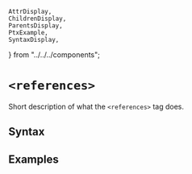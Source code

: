     AttrDisplay,
    ChildrenDisplay,
    ParentsDisplay,
    PtxExample,
    SyntaxDisplay,
} from "../../../components";

# `<references>`

Short description of what the `<references>` tag does.

## Syntax

<SyntaxDisplay name="references" />

## Examples

    